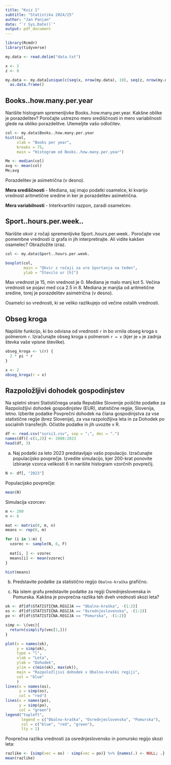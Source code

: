 ```yaml
---
title: "Kviz 1"
subtitle: "Statistika 2024/25"
author: "Jan Panjan"
date: "`r Sys.Date()`"
output: pdf_document
---
```


```r
library(Rcmdr)
library(tidyverse)
```

```r
my.data <- read.delim("data.txt")
```

```r
x <- 2
z <- 8

my.data <- my.data[unique(c(seq(x, nrow(my.data), 10), seq(z, nrow(my.data), 10))), ] %>%
  as.data.frame()
```

## Books..how.many.per.year

Narišite histogram spremenljivke Books..how.many.per.year. Kakšne oblike
je porazdelitev? Poročajte ustrezno mero središčnosti in mero variabilnosti glede na obliko porazdelitve. Utemeljite vašo odločitev.

```r
col <- my.data$Books..how.many.per.year
hist(col,
     xlab = "Books per year",
     breaks = 75,
     main = "Histogram od Books..how.many.per.year")
```

```r
Me <- median(col)
avg <- mean(col)
Me;avg
```

Porazdelitev je asimetrična (v desno).

**Mera središčnosti** - Mediana, saj imajo podatki osamelce, ki kvarijo vrednost aritmetične sredine in ker je porazdelitev asimetrična.

**Mera variabilnosti** - Interkvartilni razpon, zaradi osamelcev.

## Sport..hours.per.week..

Narišite okvir z ročaji spremenljivke Sport..hours.per.week.. Poročajte vse pomembne vrednosti iz grafa in jih interpretirajte. Ali vidite kakšen osamelec? Obrazložite izraz.

```r
col <- my.data$Sport..hours.per.week.

boxplot(col, 
        main = "Okvir z ročaji za ure športanja na teden",
        ylab = "Število ur [h]")
```

Max vrednost je 15, min vrednost je 0. Mediana je malo manj kot 5. Večina vrednosti se pojavi med cca 2.5 in 8. Mediana je manjša od aritmetične sredine,
torej je porazdelitev asimetrična (v desno).

Osamelci so vrednosti, ki se veliko razlikujejo od večine ostalih vrednosti.

## Obseg kroga

Napišite funkcijo, ki bo odvisna od vrednosti `r` in bo vrnila obseg kroga s
polmerom `r`. Izračunajte obseg kroga s polmerom `r = x` (kjer je `x` je zadnja števka vaše vpisne številke).

```r
obseg_kroga <- \(r) {
  2 * pi * r
}

x <- 2
obseg_kroga(r = x)
```

## Razpoložljivi dohodek gospodinjstev

Na spletni strani Statističnega urada Republike Slovenije poiščite podatke za Razpoložljivi dohodek gospodinjstev (EUR), statistične regije, Slovenija, letno. Izberite podatke Povprečni dohodek na člana gospodinjstva za vse statistične regije (brez Slovenije), za vsa razpoložljiva leta in za Dohodek po socialnih transferjih. Očistite podatke in jih uvozite v R.

```r
df <- read.csv("sursi1.csv", sep = ";", dec = ".")
names(df)[-c(1,2)] <- 2008:2023
head(df, 3)
```

a) Naj podatki za leto 2023 predstavljajo vašo populacijo. Izračunajte populacijsko povprečje. Izvedite simulacijo, kjer 200-krat ponovite izbiranje vzorca velikosti 6 in narišite histogram vzorčnih povprečij.

```r
N <- df[, "2023"]
```

Populacijsko povprečje:

```r
mean(N)
```

Simulacija vzorcev:

```r
m <- 200
n <- 6

mat <- matrix(0, m, n)
means <- rep(0, m)

for (i in 1:m) {
  vzorec <- sample(N, 6, F)
  
  mat[i, ] <- vzorec
  means[i] <- mean(vzorec)
}

hist(means)
```

b) Predstavite podatke za statistično regijo `Obalno-kraška` grafično.

c) Na istem grafu predstavite podatke za regiji Osrednjeslovenska in
Pomurska. Kakšna je povprečna razlika teh dveh vrednosti skozi leta?

```r
ok <- df[df$STATISTIČNA.REGIJA == "Obalno-kraška", -(1:2)]
os <- df[df$STATISTIČNA.REGIJA == "Osrednjeslovenska", -(1:2)]
po <- df[df$STATISTIČNA.REGIJA == "Pomurska", -(1:2)]

simp <- \(vec){
  return(simplify(vec[1,]))
}

plot(x = names(ok), 
     y = simp(ok),
     type = "l", 
     xlab = "Leta", 
     ylab = "Dohodek", 
     ylim = c(min(ok), max(ok)),
     main = "Razpoložljivi dohodek v Obalno-kraški regiji",
     col = "blue"
     )
lines(x = names(os), 
      y = simp(os),
      col = "red")
lines(x = names(po), 
      y = simp(po),
      col = "green")
legend("topleft", 
       legend = c("Obalno-kraška", "Osrednjeslovenska", "Pomurska"), 
       col = c("blue", "red", "green"),
       lty = 1)
```

Povprečna razlika vrednosti za osrednjeslovensko in pomursko regijo skozi leta:

```r
razlike <- {simp(vec = os) - simp(vec = po)} %>% {names(.) <- NULL; .}
mean(razlike)
```
